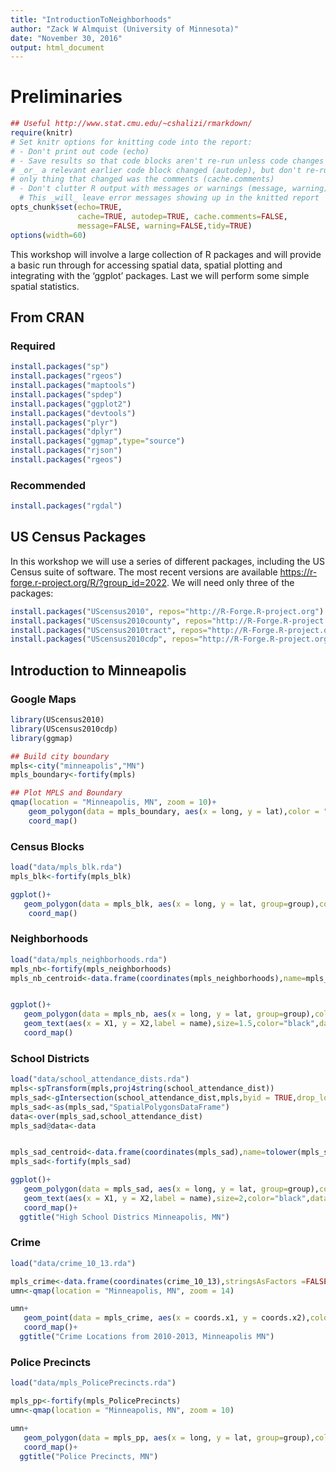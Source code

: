 ```yaml
---
title: "IntroductionToNeighborhoods"
author: "Zack W Almquist (University of Minnesota)"
date: "November 30, 2016"
output: html_document
---
```


# Preliminaries
```r
## Useful http://www.stat.cmu.edu/~cshalizi/rmarkdown/
require(knitr)
# Set knitr options for knitting code into the report:
# - Don't print out code (echo)
# - Save results so that code blocks aren't re-run unless code changes (cache),
# _or_ a relevant earlier code block changed (autodep), but don't re-run if the
# only thing that changed was the comments (cache.comments)
# - Don't clutter R output with messages or warnings (message, warning)
  # This _will_ leave error messages showing up in the knitted report
opts_chunk$set(echo=TRUE,
               cache=TRUE, autodep=TRUE, cache.comments=FALSE,
               message=FALSE, warning=FALSE,tidy=TRUE)
options(width=60)
```

This workshop will involve a large collection of R packages and will provide a basic run through for accessing spatial data, spatial plotting and integrating with the 'ggplot' packages. Last we will perform some simple spatial statistics.

## From CRAN

### Required

```r
install.packages("sp")
install.packages("rgeos")
install.packages("maptools")
install.packages("spdep")
install.packages("ggplot2")
install.packages("devtools")
install.packages("plyr")
install.packages("dplyr")
install.packages("ggmap",type="source")
install.packages("rjson")
install.packages("rgeos")
```

### Recommended
```r
install.packages("rgdal")
```

## US Census Packages
In this workshop we will use a series of different packages, including the US Census suite of software. The most recent versions are available <https://r-forge.r-project.org/R/?group_id=2022>. We will need only three of the packages:

```r
install.packages("UScensus2010", repos="http://R-Forge.R-project.org")
install.packages("UScensus2010county", repos="http://R-Forge.R-project.org")
install.packages("UScensus2010tract", repos="http://R-Forge.R-project.org")
install.packages("UScensus2010cdp", repos="http://R-Forge.R-project.org")
```

## Introduction to Minneapolis

### Google Maps
```r
library(UScensus2010)
library(UScensus2010cdp)
library(ggmap)

## Build city boundary
mpls<-city("minneapolis","MN")
mpls_boundary<-fortify(mpls)

## Plot MPLS and Boundary
qmap(location = "Minneapolis, MN", zoom = 10)+
    geom_polygon(data = mpls_boundary, aes(x = long, y = lat),color = "red", alpha=0, size =1)+
    coord_map()
```

### Census Blocks
```r
load("data/mpls_blk.rda")
mpls_blk<-fortify(mpls_blk)

ggplot()+
   geom_polygon(data = mpls_blk, aes(x = long, y = lat, group=group),color = "blue", alpha=.2, size =.25)+
    coord_map()
```

### Neighborhoods
```r
load("data/mpls_neighborhoods.rda")
mpls_nb<-fortify(mpls_neighborhoods)
mpls_nb_centroid<-data.frame(coordinates(mpls_neighborhoods),name=mpls_neighborhoods$BDNAME,stringsAsFactors =FALSE)


ggplot()+
   geom_polygon(data = mpls_nb, aes(x = long, y = lat, group=group),color = "blue", alpha=.2, size =.25)+
   geom_text(aes(x = X1, y = X2,label = name),size=1.5,color="black",data=mpls_nb_centroid)+
   coord_map()
```

### School Districts

```r
load("data/school_attendance_dists.rda")
mpls<-spTransform(mpls,proj4string(school_attendance_dist))
mpls_sad<-gIntersection(school_attendance_dist,mpls,byid = TRUE,drop_lower_td=TRUE)
mpls_sad<-as(mpls_sad,"SpatialPolygonsDataFrame")
data<-over(mpls_sad,school_attendance_dist)
mpls_sad@data<-data


mpls_sad_centroid<-data.frame(coordinates(mpls_sad),name=tolower(mpls_sad$HIGH_NAME),stringsAsFactors =FALSE)
mpls_sad<-fortify(mpls_sad)

ggplot()+
   geom_polygon(data = mpls_sad, aes(x = long, y = lat, group=group),color = "blue", alpha=.2, size =.25)+
   geom_text(aes(x = X1, y = X2,label = name),size=2,color="black",data=mpls_sad_centroid)+
   coord_map()+
  ggtitle("High School Districs Minneapolis, MN")
```

### Crime

```r
load("data/crime_10_13.rda")

mpls_crime<-data.frame(coordinates(crime_10_13),stringsAsFactors =FALSE)
umn<-qmap(location = "Minneapolis, MN", zoom = 14)

umn+
   geom_point(data = mpls_crime, aes(x = coords.x1, y = coords.x2),color = "red", alpha=.5, size =.25)+
   coord_map()+
  ggtitle("Crime Locations from 2010-2013, Minneapolis MN")
```


### Police Precincts 

```r
load("data/mpls_PolicePrecincts.rda")

mpls_pp<-fortify(mpls_PolicePrecincts)
umn<-qmap(location = "Minneapolis, MN", zoom = 10)

umn+
   geom_polygon(data = mpls_pp, aes(x = long, y = lat, group=group),color = "red", alpha=.5, size =.25)+
   coord_map()+
  ggtitle("Police Precincts, MN")
```
